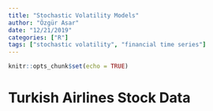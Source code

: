 ```yaml
---
title: "Stochastic Volatility Models"
author: "Özgür Asar"
date: "12/21/2019"
categories: ["R"]
tags: ["stochastic volatility", "financial time series"]
---
```


```r
knitr::opts_chunk$set(echo = TRUE)
```

# Turkish Airlines Stock Data
